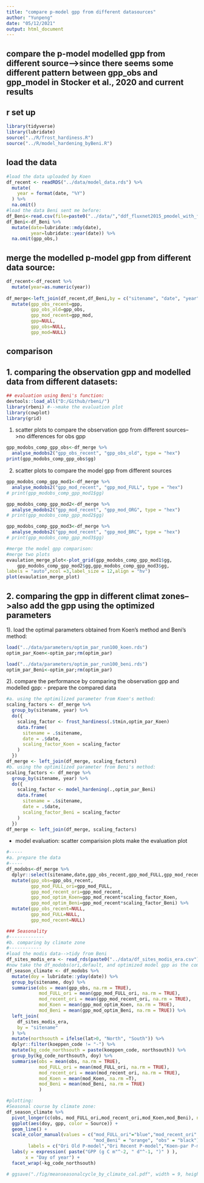 ```yaml
---
title: "compare p-model gpp from different datasources"
author: "Yunpeng"
date: "05/12/2021"
output: html_document
---
```


## compare the p-model modelled gpp from different source-->since there seems some different pattern between gpp_obs and gpp_model in Stocker et al., 2020 and current results

## r set up
```r
library(tidyverse)
library(lubridate)
source("../R/frost_hardiness.R")
source("../R/model_hardening_byBeni.R")
```

## load the data 
```r
#load the data uploaded by Koen
df_recent <- readRDS("../data/model_data.rds") %>%
  mutate(
    year = format(date, "%Y")
  ) %>%
  na.omit()
#load the data Beni sent me before:
df_Beni<-read.csv(file=paste0("../data/","ddf_fluxnet2015_pmodel_with_forcings_stocker19gmd.csv"))
df_Beni<-df_Beni %>%
  mutate(date=lubridate::mdy(date),
         year=lubridate::year(date)) %>%
  na.omit(gpp_obs,)
```

## merge the modelled p-model gpp from different data source:

```r
df_recent<-df_recent %>%
  mutate(year=as.numeric(year)) 
  
df_merge<-left_join(df_recent,df_Beni,by = c("sitename", "date", "year")) %>%
  mutate(gpp_obs_recent=gpp,
         gpp_obs_old=gpp_obs,
         gpp_mod_recent=gpp_mod,
         gpp=NULL,
         gpp_obs=NULL,
         gpp_mod=NULL)

```

## comparison

## 1. comparing the observation gpp and modelled data from different datasets:
```r
## evaluation using Beni's function:
devtools::load_all("D:/Github/rbeni/")
library(rbeni) #-->make the evaluation plot
library(cowplot)
library(grid)
```

1) scatter plots to compare the observation gpp from different sources-->no differences for obs gpp
```r
gpp_modobs_comp_gpp_obs<-df_merge %>%
  analyse_modobs2("gpp_obs_recent", "gpp_obs_old", type = "hex")
print(gpp_modobs_comp_gpp_obs$gg)
```

2) scatter plots to compare the model gpp from different sources
```r
gpp_modobs_comp_gpp_mod1<-df_merge %>%
  analyse_modobs2("gpp_mod_recent", "gpp_mod_FULL", type = "hex")
# print(gpp_modobs_comp_gpp_mod1$gg)

gpp_modobs_comp_gpp_mod2<-df_merge %>%
  analyse_modobs2("gpp_mod_recent", "gpp_mod_ORG", type = "hex")
# print(gpp_modobs_comp_gpp_mod2$gg)

gpp_modobs_comp_gpp_mod3<-df_merge %>%
  analyse_modobs2("gpp_mod_recent", "gpp_mod_BRC", type = "hex")
# print(gpp_modobs_comp_gpp_mod3$gg)

#merge the model gpp comparison:
#merge two plots
evaulation_merge_plot<-plot_grid(gpp_modobs_comp_gpp_mod1$gg,
    gpp_modobs_comp_gpp_mod2$gg,gpp_modobs_comp_gpp_mod3$gg,
labels = "auto",ncol =3,label_size = 12,align = "hv")
plot(evaulation_merge_plot)
```

## 2. comparing the gpp in different climat zones-->also add the gpp using the optimized parameters

 1). load the optimal parameters obtained from Koen's method and Beni's method:

```r
load("../data/parameters/optim_par_run100_koen.rds")
optim_par_Koen<-optim_par;rm(optim_par)

load("../data/parameters/optim_par_run100_beni.rds")
optim_par_Beni<-optim_par;rm(optim_par)
```

2). compare the performance by comparing the observation gpp and modelled gpp:
- prepare the compared data

```r
#a. using the optimilized parameter from Koen's method:
scaling_factors <- df_merge %>%
  group_by(sitename, year) %>%
  do({
    scaling_factor <- frost_hardiness(.$tmin,optim_par_Koen)
    data.frame(
      sitename = .$sitename,
      date = .$date,
      scaling_factor_Koen = scaling_factor
    )
  })
df_merge <- left_join(df_merge, scaling_factors)
#b. using the optimilized parameter from Beni's method:
scaling_factors <- df_merge %>%
  group_by(sitename, year) %>%
  do({
    scaling_factor <- model_hardening(.,optim_par_Beni)
    data.frame(
      sitename = .$sitename,
      date = .$date,
      scaling_factor_Beni = scaling_factor
    )
  })
df_merge <- left_join(df_merge, scaling_factors)
```

- model evaluation: scatter comparision plots
make the evaluation plot
```r
#-----
#a. prepare the data
#-----
df_modobs<-df_merge %>%
  dplyr::select(sitename,date,gpp_obs_recent,gpp_mod_FULL,gpp_mod_recent,scaling_factor_Koen,scaling_factor_Beni) %>%
  mutate(gpp_obs=gpp_obs_recent,
         gpp_mod_FULL_ori=gpp_mod_FULL,
         gpp_mod_recent_ori=gpp_mod_recent,
         gpp_mod_optim_Koen=gpp_mod_recent*scaling_factor_Koen,
         gpp_mod_optim_Beni=gpp_mod_recent*scaling_factor_Beni) %>%
  mutate(gpp_obs_recent=NULL,
         gpp_mod_FULL=NULL,
         gpp_mod_recent=NULL)

### Seasonality
#-------------
#b. comparing by climate zone
#------------
#load the modis data-->tidy from Beni
df_sites_modis_era <- read_rds(paste0("../data/df_sites_modis_era.csv"))
#now take the df_modobs(ori,default, and optimized model gpp as the comparison) as the example
df_season_climate <- df_modobs %>%
  mutate(doy = lubridate::yday(date)) %>%
  group_by(sitename, doy) %>%
  summarise(obs = mean(gpp_obs, na.rm = TRUE),
            mod_FULL_ori = mean(gpp_mod_FULL_ori, na.rm = TRUE),
            mod_recent_ori = mean(gpp_mod_recent_ori, na.rm = TRUE),
            mod_Koen = mean(gpp_mod_optim_Koen, na.rm = TRUE),
            mod_Beni = mean(gpp_mod_optim_Beni, na.rm = TRUE)) %>%
  left_join(
    df_sites_modis_era,
    by = "sitename"
  ) %>%
  mutate(northsouth = ifelse(lat>0, "North", "South")) %>%
  dplyr::filter(koeppen_code != "-") %>%
  mutate(kg_code_northsouth = paste(koeppen_code, northsouth)) %>%
  group_by(kg_code_northsouth, doy) %>%
  summarise(obs = mean(obs, na.rm = TRUE),
            mod_FULL_ori = mean(mod_FULL_ori, na.rm = TRUE),
            mod_recent_ori = mean(mod_recent_ori, na.rm = TRUE),
            mod_Koen = mean(mod_Koen, na.rm =T),
            mod_Beni = mean(mod_Beni, na.rm = TRUE)
            )

#plotting:
#Seasonal course by climate zone:
df_season_climate %>%
  pivot_longer(c(obs, mod_FULL_ori,mod_recent_ori,mod_Koen,mod_Beni), names_to = "Source", values_to = "gpp") %>%
  ggplot(aes(doy, gpp, color = Source)) +
  geom_line() +
  scale_color_manual(values = c("mod_FULL_ori"="blue","mod_recent_ori" = "red","mod_Koen" = "green3",
                                "mod_Beni" = "orange", "obs" = "black"),
        labels = c("Ori Old P-model","Ori Recent P-model","Koen-par P-model","Beni-par P-model", "Obs.")) +
  labs(y = expression( paste("GPP (g C m"^-2, " d"^-1, ")" ) ),
       x = "Day of year") +
  facet_wrap(~kg_code_northsouth)

# ggsave("./fig/meanseasonalcycle_by_climate_cal.pdf", width = 9, height = 6)

```

